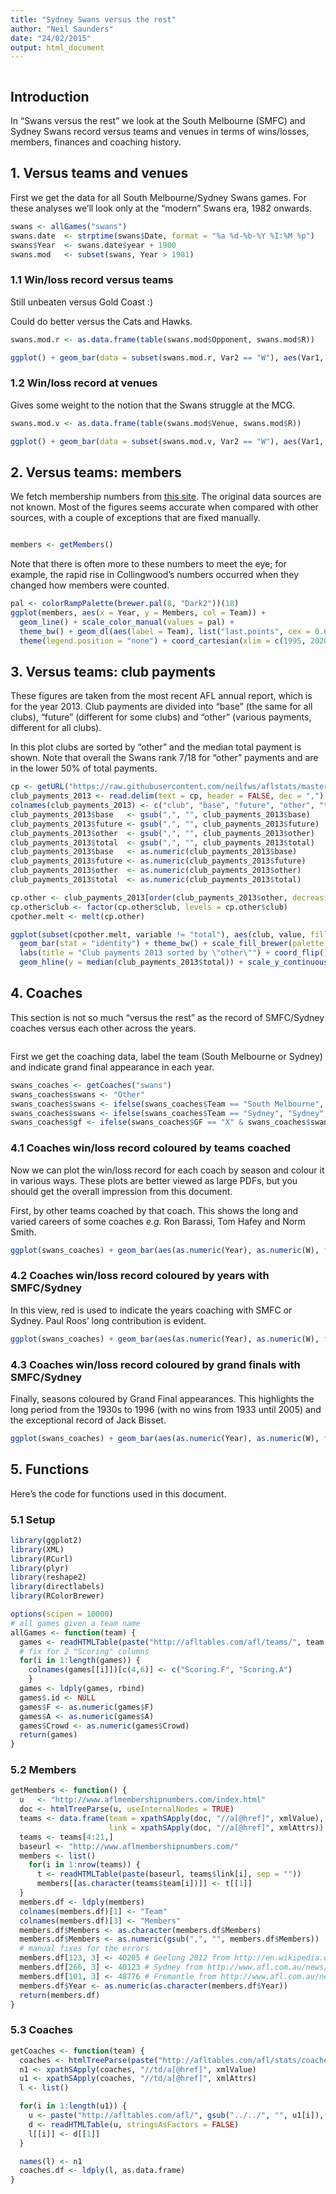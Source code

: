 ```yaml
---
title: "Sydney Swans versus the rest"
author: "Neil Saunders"
date: "24/02/2015"
output: html_document
---
```


```r
```

## Introduction
In "Swans versus the rest" we look at the South Melbourne (SMFC) and Sydney Swans record versus teams and venues in terms of wins/losses, members, finances and coaching history.

## 1. Versus teams and venues
First we get the data for all South Melbourne/Sydney Swans games. For these analyses we'll look only at the "modern" Swans era, 1982 onwards.

```r
swans <- allGames("swans")
swans.date  <- strptime(swans$Date, format = "%a %d-%b-%Y %I:%M %p")
swans$Year  <- swans.date$year + 1900
swans.mod   <- subset(swans, Year > 1981)
```

### 1.1 Win/loss record versus teams
Still unbeaten versus Gold Coast :)

Could do better versus the Cats and Hawks.

```r
swans.mod.r <- as.data.frame(table(swans.mod$Opponent, swans.mod$R))

ggplot() + geom_bar(data = subset(swans.mod.r, Var2 == "W"), aes(Var1, Freq, fill = Var2), stat = "identity") + geom_bar(data = subset(swans.mod.r, Var2 == "L"), aes(Var1, Freq*-1, fill = Var2), stat = "identity") + theme_bw() + coord_flip() + labs(title = "Sydney Swans Win/Loss 1982 - present", x = "Opponent", y = "Games") + scale_fill_manual(name = "Result", labels = c("Loss", "Win"), values = c("ivory3", "tomato3")) + scale_y_continuous(labels = abs(seq(-40, 40, 10)), breaks = seq(-40, 40, 10))

```

### 1.2 Win/loss record at venues
Gives some weight to the notion that the Swans struggle at the MCG.

```r
swans.mod.v <- as.data.frame(table(swans.mod$Venue, swans.mod$R))

ggplot() + geom_bar(data = subset(swans.mod.v, Var2 == "W"), aes(Var1, Freq, fill = Var2), stat = "identity") + geom_bar(data = subset(swans.mod.v, Var2 == "L"), aes(Var1, Freq*-1, fill = Var2), stat = "identity") + theme_bw() + coord_flip() + labs(title = "Sydney Swans Win/Loss 1982 - present", x = "Venue", y = "Games") + scale_fill_manual(name = "Result", labels = c("Loss", "Win"), values = c("ivory3", "tomato3")) + scale_y_continuous(labels = abs(seq(-200, 200, 20)), breaks = seq(-200, 200, 20))
```

## 2. Versus teams: members
We fetch membership numbers from [this site](http://www.aflmembershipnumbers.com/). The original data sources are not known. Most of the figures seems accurate when compared with other sources, with a couple of exceptions that are fixed manually.

```r
```

```r
members <- getMembers()
```

Note that there is often more to these numbers to meet the eye; for example, the rapid rise in Collingwood's numbers occurred when they changed how members were counted.

```r
pal <- colorRampPalette(brewer.pal(8, "Dark2"))(18)
ggplot(members, aes(x = Year, y = Members, col = Team)) + 
  geom_line() + scale_color_manual(values = pal) + 
  theme_bw() + geom_dl(aes(label = Team), list("last.points", cex = 0.6)) + 
  theme(legend.position = "none") + coord_cartesian(xlim = c(1995, 2020))
```

## 3. Versus teams: club payments
These figures are taken from the most recent AFL annual report, which is for the year 2013. Club payments are divided into "base" (the same for all clubs), "future" (different for some clubs) and "other" (various payments, different for all clubs).

In this plot clubs are sorted by "other" and the median total payment is shown. Note that overall the Swans rank 7/18 for "other" payments and are in the lower 50% of total payments.

```r
cp <- getURL("https://raw.githubusercontent.com/neilfws/aflstats/master/data/club_payments_2013.tsv")
club_payments_2013 <- read.delim(text = cp, header = FALSE, dec = ",")
colnames(club_payments_2013) <- c("club", "base", "future", "other", "total")
club_payments_2013$base   <- gsub(",", "", club_payments_2013$base)
club_payments_2013$future <- gsub(",", "", club_payments_2013$future)
club_payments_2013$other  <- gsub(",", "", club_payments_2013$other)
club_payments_2013$total  <- gsub(",", "", club_payments_2013$total)
club_payments_2013$base   <- as.numeric(club_payments_2013$base)
club_payments_2013$future <- as.numeric(club_payments_2013$future)
club_payments_2013$other  <- as.numeric(club_payments_2013$other)
club_payments_2013$total  <- as.numeric(club_payments_2013$total)

cp.other <- club_payments_2013[order(club_payments_2013$other, decreasing = T),]
cp.other$club <- factor(cp.other$club, levels = cp.other$club)
cpother.melt <- melt(cp.other)

ggplot(subset(cpother.melt, variable != "total"), aes(club, value, fill = variable)) + 
  geom_bar(stat = "identity") + theme_bw() + scale_fill_brewer(palette = "Reds") + 
  labs(title = "Club payments 2013 sorted by \"other\"") + coord_flip() + 
  geom_hline(y = median(club_payments_2013$total)) + scale_y_continuous(breaks = seq(0, 20000000, by = 4000000))
```

## 4. Coaches
This section is not so much "versus the rest" as the record of SMFC/Sydney coaches versus each other across the years.

```r
```

First we get the coaching data, label the team (South Melbourne or Sydney) and indicate grand final appearance in each year.
```r
swans_coaches <- getCoaches("swans")
swans_coaches$swans <- "Other"
swans_coaches$swans <- ifelse(swans_coaches$Team == "South Melbourne", "South Melbourne", swans_coaches$swans)
swans_coaches$swans <- ifelse(swans_coaches$Team == "Sydney", "Sydney", swans_coaches$swans)
swans_coaches$gf <- ifelse(swans_coaches$GF == "X" & swans_coaches$swans != "Other", 1, 0)
```

### 4.1 Coaches win/loss record coloured by teams coached
Now we can plot the win/loss record for each coach by season and colour it in various ways. These plots are better viewed as large PDFs, but you should get the overall impression from this document.

First, by other teams coached by that coach. This shows the long and varied careers of some coaches _e.g._ Ron Barassi, Tom Hafey and Norm Smith.
```r
ggplot(swans_coaches) + geom_bar(aes(as.numeric(Year), as.numeric(W), fill = Team), stat = "identity") + geom_bar(aes(as.numeric(Year), as.numeric(L)*-1, fill = Team), stat = "identity") + geom_hline(yintercept = 0, color = "ivory3", size = 0.5) + facet_grid(`.id`~.) + theme_bw() + theme(strip.text.y = element_text(angle=0), axis.ticks.y = element_blank(), axis.text.y = element_blank(), panel.border = element_blank()) + labs(x = "Year", y = "Wins/Losses", title = "South Melbourne/Sydney Swans Coaches Win/Loss Records") + scale_fill_discrete(name = "Teams coached") + scale_x_continuous(breaks = seq(1905, 2015, 10))
```

### 4.2 Coaches win/loss record coloured by years with SMFC/Sydney
In this view, red is used to indicate the years coaching with SMFC or Sydney. Paul Roos' long contribution is evident.
```r
ggplot(swans_coaches) + geom_bar(aes(as.numeric(Year), as.numeric(W), fill = swans), stat = "identity") + geom_bar(aes(as.numeric(Year), as.numeric(L)*-1, fill = swans), stat = "identity") + geom_hline(yintercept = 0, color = "ivory3", size = 0.5) + facet_grid(`.id`~.) + theme_bw() + theme(strip.text.y = element_text(angle=0), axis.ticks.y = element_blank(), axis.text.y = element_blank(), panel.border = element_blank()) + labs(x = "Year", y = "Wins/Losses", title = "South Melbourne/Sydney Swans Coaches Win/Loss Records") + scale_fill_manual(name = "Teams coached", values = c("grey", "firebrick3", "firebrick1")) + scale_x_continuous(breaks = seq(1905, 2015, 10))
```

### 4.3 Coaches win/loss record coloured by grand finals with SMFC/Sydney
Finally, seasons coloured by Grand Final appearances. This highlights the long period from the 1930s to 1996 (with no wins from 1933 until 2005) and the exceptional record of Jack Bisset.
```r
ggplot(swans_coaches) + geom_bar(aes(as.numeric(Year), as.numeric(W), fill = factor(gf)), stat = "identity") + geom_bar(aes(as.numeric(Year), as.numeric(L)*-1, fill = factor(gf)), stat = "identity") + geom_hline(yintercept = 0, color = "ivory3", size = 0.5) + facet_grid(`.id`~.) + theme_bw() + theme(strip.text.y = element_text(angle=0), axis.ticks.y = element_blank(), axis.text.y = element_blank(), panel.border = element_blank()) + labs(x = "Year", y = "Wins/Losses", title = "South Melbourne/Sydney Swans Coaches Win/Loss Records") + scale_fill_manual(name = "Grand Final", values = c("ivory3", "tomato3"), labels = c("no", "yes")) + scale_x_continuous(breaks = seq(1905, 2015, 10))
```

## 5. Functions
Here's the code for functions used in this document.

### 5.1 Setup
```r
library(ggplot2)
library(XML)
library(RCurl)
library(plyr)
library(reshape2)
library(directlabels)
library(RColorBrewer)

options(scipen = 10000)
# all games given a team name
allGames <- function(team) {
  games <- readHTMLTable(paste("http://afltables.com/afl/teams/", team, "/allgames.html", sep = ""), stringsAsFactors = FALSE)
  # fix for 2 "Scoring" columns
  for(i in 1:length(games)) {
    colnames(games[[i]])[c(4,6)] <- c("Scoring.F", "Scoring.A")
    }
  games <- ldply(games, rbind)
  games$.id <- NULL
  games$F <- as.numeric(games$F)
  games$A <- as.numeric(games$A)
  games$Crowd <- as.numeric(games$Crowd)
  return(games)
}
```

### 5.2 Members
```r
getMembers <- function() {
  u   <- "http://www.aflmembershipnumbers.com/index.html"
  doc <- htmlTreeParse(u, useInternalNodes = TRUE)
  teams <- data.frame(team = xpathSApply(doc, "//a[@href]", xmlValue),
                      link = xpathSApply(doc, "//a[@href]", xmlAttrs))
  teams <- teams[4:21,]
  baseurl <- "http://www.aflmembershipnumbers.com/"
  members <- list()
    for(i in 1:nrow(teams)) {
      t <- readHTMLTable(paste(baseurl, teams$link[i], sep = ""))
      members[[as.character(teams$team[i])]] <- t[[1]]
  }
  members.df <- ldply(members)
  colnames(members.df)[1] <- "Team"
  colnames(members.df)[3] <- "Members"
  members.df$Members <- as.character(members.df$Members)
  members.df$Members <- as.numeric(gsub(",", "", members.df$Members))
  # manual fixes for the errors
  members.df[123, 3] <- 40205 # Geelong 2012 from http://en.wikipedia.org/wiki/2012_Geelong_Football_Club_season
  members.df[266, 3] <- 40123 # Sydney from http://www.afl.com.au/news/2014-08-02/club-memberships-rise
  members.df[101, 3] <- 48776 # Fremantle from http://www.afl.com.au/news/2014-08-02/club-memberships-rise
  members.df$Year <- as.numeric(as.character(members.df$Year))
  return(members.df)
}
```

### 5.3 Coaches
```r
getCoaches <- function(team) {
  coaches <- htmlTreeParse(paste("http://afltables.com/afl/stats/coaches/", team, ".html", sep = ""), useInternalNodes = TRUE)
  n1 <- xpathSApply(coaches, "//td/a[@href]", xmlValue)
  u1 <- xpathSApply(coaches, "//td/a[@href]", xmlAttrs)
  l <- list()

  for(i in 1:length(u1)) {
    u <- paste("http://afltables.com/afl/", gsub("../../", "", u1[i]), sep = "")
    d <- readHTMLTable(u, stringsAsFactors = FALSE)
    l[[i]] <- d[[1]]
  }

  names(l) <- n1
  coaches.df <- ldply(l, as.data.frame)
}
```